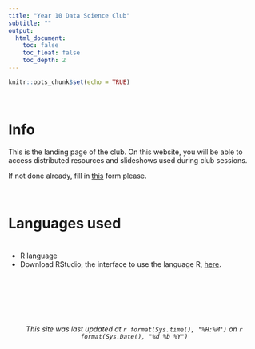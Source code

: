 ```yaml
---
title: "Year 10 Data Science Club"
subtitle: ""
output:
  html_document:
    toc: false
    toc_float: false
    toc_depth: 2
---
```


```r
knitr::opts_chunk$set(echo = TRUE)
```

<br>

# Info

This is the landing page of the club. On this website, you will be able to access distributed resources and slideshows used during club sessions.

If not done already, fill in [this](https://forms.gle/3xtChykNG3L4h34w8) form please.

<br>

# Languages used
#
* R language
* Download RStudio, the interface to use the language R, [here](https://www.rstudio.com/products/rstudio/download/#download).




<br>
<br>
<br>
<br>
<br>


<center>*This site was last updated at `r format(Sys.time(), "%H:%M")` on `r format(Sys.Date(), "%d %b %Y")`*</center>